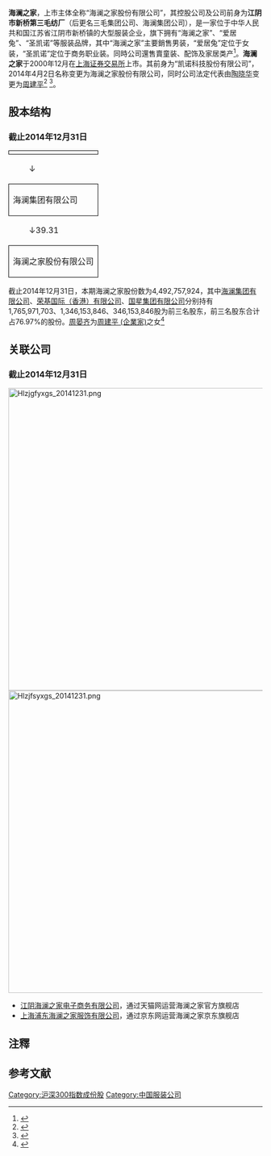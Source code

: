 {{multiple issues|
{{advert|time=2018-08-25T05:02:06+00:00}}
{{primarysources|time=2018-08-25T05:02:06+00:00}}
{{Expand|条目|品牌|time=2018-01-19T16:47:29+00:00}}
}}
{{Infobox_Company
|company_name = 海澜之家股份有限公司<br />HEILAN HOME CO.,LTD.
| logo               = 海澜之家的logo.jpg
| logo_caption       = 标志
| image              = Heilan Home in Changsha 20211107.jpg
| image_caption      = 湖南省长沙市天心区中海环宇城
|company_type = [[上市公司|上市公司]]<br />[[股份有限公司|股份有限公司]]
|market_information ={{sse|600398}}
|foundation = 1997年1月8日
| chairman   = [[周建平_(企業家)|周建平 (企業家)]]
|location = {{CHN}}[[江苏省|江苏省]][[江阴市|江阴市]][[新桥镇_(江阴市)|新桥镇]]
| president     =  [[顾东升|顾东升]]
|key_people = [[顾东升|顾东升]]
|assets           = 1705465.433900万元（2014年末）
|products = 纺织、服装
|homepage = 海瀾集團 {{url|http://www.heilan.com.cn/}}<br/>海澜之家 {{url|http://www.hlamall.cn/}}<br/>爱居兔 {{url|http://www.eichitoo.com/}}<br/>圣凯诺 {{url|http://www.sancanal.com/}}
}}
'''海澜之家'''，上市主体全称“海澜之家股份有限公司”，其控股公司及公司前身为'''江阴市新桥第三毛纺厂'''（后更名三毛集团公司、海澜集团公司），是一家位于中华人民共和国江苏省江阴市新桥镇的大型服装企业，旗下拥有“海澜之家”、“爱居兔”、“圣凯诺”等服装品牌，其中“海澜之家”主要銷售男装，“爱居兔”定位于女装，“圣凯诺”定位于商务职业装。同時公司還售賣童装、配饰及家居类产<ref>{{Cite web |url=http://www.heilan.com.cn/product.php?tid=1&id=5 |title=海澜之家股份有限公司 |access-date=2018-12-28 |archive-url=https://web.archive.org/web/20190106202741/http://www.heilan.com.cn/product.php?tid=1&id=5 |archive-date=2019-01-06 |dead-url=yes }}</ref>。'''海澜之家'''于2000年12月在[[上海证券交易所|上海证券交易所]]上市。其前身为“凯诺科技股份有限公司”，2014年4月2日名称变更为海澜之家股份有限公司，同时公司法定代表由[[陶晓华|陶晓华]]变更为[[周建平|周建平]]<ref>{{cite web |accessdate=2015-08-19 |url=http://www.jsgsj.gov.cn:58888/ecipplatform/outer_fiei/outer_fiei_queryCorpInfor_gsRelease.jsp# |title=全国企业信用信息网 |deadurl=yes |archiveurl=https://web.archive.org/web/20140514215843/http://www.jsgsj.gov.cn:58888/ecipplatform/outer_fiei/outer_fiei_queryCorpInfor_gsRelease.jsp |archivedate=2014-05-14 }}</ref> <ref>{{cite web|accessdate=2015-08-19 |url=http://www.sse.com.cn/assortment/stock/list/stockdetails/company/index.shtml?COMPANY_CODE=600398&SecurityCode=- |title=上海证券交易所-公司概括 |deadurl=yes |archiveurl=https://web.archive.org/web/20150924105308/http://www.sse.com.cn/assortment/stock/list/stockdetails/company/index.shtml?COMPANY_CODE=600398&SecurityCode=- |archivedate=2015-09-24 }}</ref>。

==股本结构==
===截止2014年12月31日===
<div style="font-size: small">
{| style="background-color:transparent; text-align:center;float:right; width:20%;"
| colspan="3" style="border: 1px solid black;"|
| colspan="3" style="border: 1px solid black;"|周晏齐
|-
| style="text-indent:2em;" colspan="3"|↓|| style="text-indent:2em;" colspan="3"|↓100
|-
| colspan="3" style="border: 1px solid black;"|海澜集团有限公司
| colspan="3" style="border: 1px solid black;"|荣基国际（香港）有限公司
| colspan="3" style="border: 1px solid black;"|国星集团有限公司
| colspan="3" style="border: 1px solid black;"|其他
|-
| style="text-indent:2em;" colspan="3"|↓39.31|| style="text-indent:2em;" colspan="3"|↓29.96|| style="text-indent:2em;" colspan="3"|↓7.70|| style="text-indent:2em;" colspan="3"|↓23.03
|-
|style="border: 1px solid black;" colspan="30"|海澜之家股份有限公司||
|}
</div>
截止2014年12月31日，本期海澜之家股份数为4,492,757,924，其中[[海澜集团有限公司|海澜集团有限公司]]、[[荣基国际（香港）有限公司|荣基国际（香港）有限公司]]、[[国星集团有限公司|国星集团有限公司]]分别持有1,765,971,703、1,346,153,846、346,153,846股为前三名股东，前三名股东合计占76.97%的股份。[[周晏齐|周晏齐]]为[[周建平_(企業家)|周建平 (企業家)]]之女<ref>{{cite web |accessdate=2015-08-19 |url=http://www.heilanhome.com/data/news/e1900f376572c65500fb1de788117571.pdf |title=海澜之家2014年年报 |deadurl=yes |archiveurl=https://web.archive.org/web/20150924025529/http://www.heilanhome.com/data/news/e1900f376572c65500fb1de788117571.pdf |archivedate=2015-09-24 }}</ref>

==关联公司==
===截止2014年12月31日{{NoteTag|1=部分公司年报有提及，然而工商局查询出信息与工商局部分，仍标注在了图标中，黄色部分两份参考资料有些不一致，以工商局公布信息为准}}===
 [[File:Hlzjgfyxgs_20141231.png|600px]]
 [[File:Hlzjfsyxgs_20141231.png|600px]]

*[[江阴海澜之家电子商务有限公司|江阴海澜之家电子商务有限公司]]，通过天猫网运营海澜之家官方旗舰店
*[[上海浦东海澜之家服饰有限公司|上海浦东海澜之家服饰有限公司]]，通过京东网运营海澜之家京东旗舰店
==注釋==
{{NoteFoot}}
== 参考文献 ==
{{Reflist|2}}
{{Commons category|Heilan Home}}

{{DEFAULTSORT:Hai海澜之家}}
[[Category:沪深300指数成份股|Category:沪深300指数成份股]]
[[Category:中国服装公司|Category:中国服装公司]]